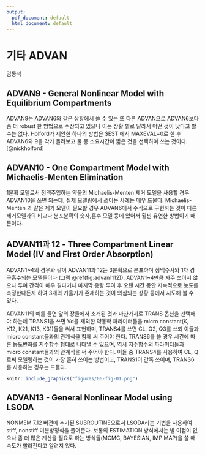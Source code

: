 ```yaml
---
output:
  pdf_document: default
  html_document: default
---
```


# 기타 ADVAN {#newer-advan}

임동석

## ADVAN9 - General Nonlinear Model with Equilibrium Compartments

ADVAN9는 ADVAN6와 같은 상황에서 쓸 수 있는 또 다른 ADVAN으로 ADVAN6보다 좀 더 robust 한 방법으로 주장되고 있으나 이는 상황 별로 달라서 어떤 것이 낫다고 할 수는 없다. Holford가 제안한 하나의 방법은 $EST 에서 MAXEVAL=0로 한 후 ADVAN6와 9을 각기 돌려보고 둘 중 소요시간이 짧은 것을 선택하여 쓰는 것이다. [@nickholford]

## ADVAN10 - One Compartment Model with Michaelis-Menten Elimination

1분획 모델로서 정맥주입하는 약물의 Michaelis-Menten 제거 모델을 사용할 경우 ADVAN10을 쓰면 되는데, 실제 모델링에서 쓰이는 사례는 매우 드물다. Michaelis-Menten 과 같은 제거 모델이 필요할 경우 ADVAN6에서 수식으로 구현하는 것이 다른 제거모델과의 비교나 분포분획의 숫자,흡수 모델 등에 있어서 훨씬 유연한 방법이기 때문이다.

## ADVAN11과 12 - Three Compartment Linear Model (IV and First Order Absorption) 

ADVAN1~4의 경우와 같이 ADVAN11과 12는 3분획으로 분포하며 정맥주사와 1차 경구흡수되는 모델들이다 (그림 \@ref(fig:advan1112)). ADVAN1~4만큼 자주 쓰이지 않으나 투여 간격이 매우 길다거나 마지막 용량 투여 후 오랜 시간 동안 지속적으로 농도를 측정한다든지 하여 3개의 기울기가 존재하는 것이 의심되는 상황 등에서 시도해 볼 수 있다.\index{기울기 / gradient}\index{gradient / 기울기}

ADVAN11의 예를 들면 앞의 장들에서 소개된 것과 마찬가지로 TRANS 옵션을 선택해야 하는데 TRANS1을 쓰면 Vd를 제외한 약동학 파라미터들을 micro constant(K, K12, K21, K13, K31)들을 써서 표현하며, TRANS4를 쓰면 CL, Q2, Q3를 쓰되 이들과 micro constant들과의 관계식을 함께 써 주어야 한다. TRANS6를 쓸 경우 시간에 따른 농도변화를 지수함수 형태로 나타낼 수 있으며, 역시 지수함수의 파라미터들과 micro constant들과의 관계식을 써 주어야 한다. 이들 중 TRANS4를 사용하여 CL, Q로써 모델링하는 것이 가장 흔히 쓰이는 방법이고, TRANS1이 간혹 쓰이며, TRANS6를 사용하는 경우는 드물다.

```r
knitr::include_graphics("figures/06-fig-01.png")
```

## ADVAN13 - General Nonlinear Model using LSODA

NONMEM 7.12 버전에 추가된 SUBROUTINE으로서 LSODA라는 기법을 사용하여 stiff, nonstiff 미분방정식을 풀어준다. 보통의 ESTIMATION 방식에서는 별 이점이 없으나 좀 더 많은 계산을 필요로 하는 방식들(MCMC, BAYESIAN, IMP MAP)을 쓸 때 속도가 빨라진다고 알려져 있다.
